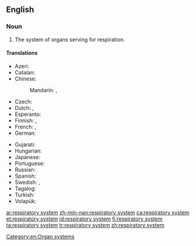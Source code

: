 ==English==
{{wikipedia}}

===Noun===
{{en-noun}}

# {{label|en|anatomy}} The system of organs serving for respiration.

====Translations====
{{trans-top|system of organs}}
* Azeri: {{t|az|tənəffüs sistemi}}
* Catalan: {{t+|ca|aparell respiratori|m}}
* Chinese:
*: Mandarin: {{t+|cmn|呼吸系統|sc=Hani}}, {{t|cmn|呼吸系统|tr=hūxī xìtǒng|sc=Hani}}
* Czech: {{t|cs|dýchací soustava|f}}
* Dutch: {{t+|nl|ademhalingssysteem|n}}, {{t|nl|luchtwegstelsel|n}}
* Esperanto: {{t|eo|spira sistemo}}
* Finnish: {{t+|fi|hengityselimistö}}, {{t|fi|hengityselimet|p}}
* French: {{t+|fr|système respiratoire|m}}, {{t+|fr|appareil respiratoire|m}}
* German: {{t|de|Atmungssystem|n}}
{{trans-mid}}
* Gujarati: {{t|gu|શ્વસનતંત્ર|sc=Gujr}}
* Hungarian: {{t+|hu|légzőrendszer}}
* Japanese: {{t|ja|呼吸器系|tr=こきゅうきけい, kokyū kikei|sc=Jpan}}
* Portuguese: {{t|pt|sistema respiratório|m}}
* Russian: {{t|ru|дыха́тельная систе́ма|f}}
* Spanish: {{t|es|sistema respiratorio|m}}
* Swedish: {{t|sv|respirationssystem|n}}, {{t|sv|andningssystem|n}}
* Tagalog: {{t|tl|palahingahing kaayusan}}
* Turkish: {{t+|tr|solunum sistemi}}
* Volapük: {{t|vo|natemasitot}}
{{trans-bottom}}

[[Category:en:Organ systems]]

[[ar:respiratory system]]
[[zh-min-nan:respiratory system]]
[[ca:respiratory system]]
[[et:respiratory system]]
[[id:respiratory system]]
[[fi:respiratory system]]
[[ta:respiratory system]]
[[tr:respiratory system]]
[[zh:respiratory system]]